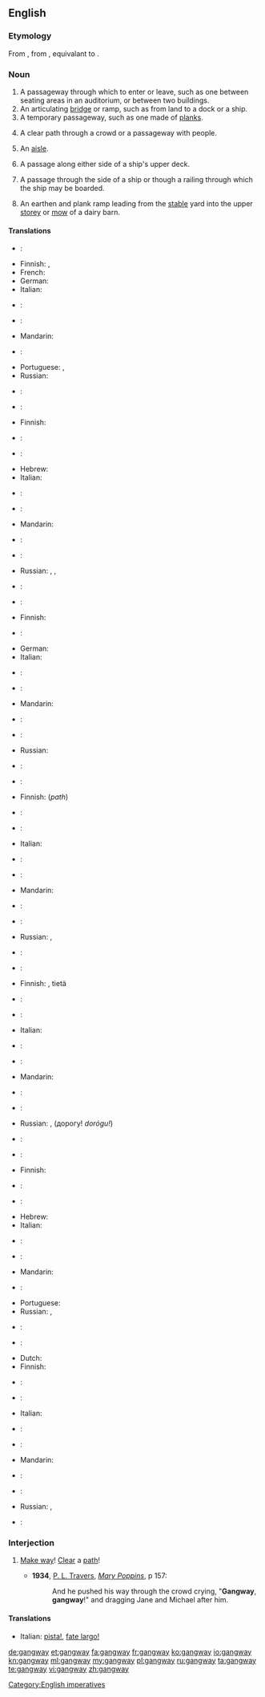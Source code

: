 ==English==

===Etymology===
From {{etyl|enm|en}}, from {{etyl|ang|en}} {{term|gangweg||passageway, thoroughfare|lang=ang}}, equivalant to {{compound|gang|way}}.

===Noun===
{{en-noun}}

# A passageway through which to enter or leave, such as one between seating areas in an auditorium, or between two buildings.
# An articulating [[bridge]] or ramp, such as from land to a dock or a ship.
# A temporary passageway, such as one made of [[plank]]s.
# {{rare|obsolete|except|_|dialectal}} A clear path through a crowd or a passageway with people.
# {{British}} An [[aisle]].
# {{nautical}} A passage along either side of a ship's upper deck.
# {{nautical}} A passage through the side of a ship or though a railing through which the ship may be boarded.
# {{context|agricultural}} An earthen and plank ramp leading from the [[stable]] yard into the upper [[storey]] or [[mow]] of a dairy barn.

====Translations====
{{trans-top|passageway}}
* {{trreq|ar}}:
* Finnish: {{t-|fi|käytävä}},  {{t-|fi|kulkutie}}
* French: {{t+|fr|passerelle|f}}
* German: {{t+|de|Gang|m}}
* Italian: {{t+|it|corridoio|m}}
* {{trreq|ja}}:
{{trans-mid}}
* {{trreq|ko}}:
* Mandarin: {{t|zh|過道}}
* {{trreq|pl}}:
* Portuguese: {{t|pt|passagem|f}}, {{t|pt|passadiço|m}}
* Russian: {{t+|ru|проход|m|tr=proxód}}
* {{trreq|es}}:
{{trans-bottom}}

{{trans-top|temporary bridge}}
* {{trreq|ar}}:
* Finnish: {{t-|fi|lankonki}}
* {{trreq|fr}}:
* {{trreq|de}}:
* Hebrew: {{t-|he|כבש עליה|sc=Hebr}}
* Italian: {{t+|it|plancia|f}}
* {{trreq|ja}}:
{{trans-mid}}
* {{trreq|ko}}:
* Mandarin: {{t|zh|舷梯}}
* {{trreq|pl}}:
* {{trreq|pt}}:
* Russian: {{t+|ru|трап|m|tr=trap}}, {{t-|ru|сходни|f|p|tr=sxódni}}, {{t+|ru|выход|m|tr=výxod}}
* {{trreq|es}}:
{{trans-bottom}}

{{trans-top|temporary plank bridge, path, or passageway}}
* {{trreq|ar}}:
* Finnish: {{t-|fi|lankonki}}
* {{trreq|fr}}:
* German: {{t+|de|Landungsbrücke|f}}
* Italian: {{t+|it|plancia}}
* {{trreq|ja}}:
{{trans-mid}}
* {{trreq|ko}}:
* Mandarin: {{t|zh|木板道}}
* {{trreq|pl}}:
* {{trreq|pt}}:
* Russian: {{t+|ru|трап|m|tr=trap}}
* {{trreq|es}}:
{{trans-bottom}}

{{trans-top|clear path through a crowd}}
* {{trreq|ar}}:
* Finnish: {{t-|fi|kulkutie}} (''path'')
* {{trreq|fr}}:
* {{trreq|de}}:
* Italian: {{t+|it|largo}}
* {{trreq|ja}}:
{{trans-mid}}
* {{trreq|ko}}:
* Mandarin: {{t|zh|通道}}
* {{trreq|pl}}:
* {{trreq|pt}}:
* Russian: {{t+|ru|выход|m|tr=výxod}}, {{t+|ru|проход|m|tr=proxód}}
* {{trreq|es}}:
{{trans-bottom}}

{{trans-top|imperative to clear a path quickly}}
* {{trreq|ar}}:
* Finnish: {{t-|fi|tietä}}, {{t-|fi|tehkää}} tietä
* {{trreq|fr}}:
* {{trreq|de}}:
* Italian: {{t+|it|largo}}
* {{trreq|ja}}:
{{trans-mid}}
* {{trreq|ko}}:
* Mandarin: {{t|zh|借過}}
* {{trreq|pl}}:
* {{trreq|pt}}:
* Russian: {{t+|ru|проход|m|tr=proxód}}, {{t+|ru|дорога|m|tr=doróga}} (дорогу! ''dorógu!'')
* {{trreq|es}}:
{{trans-bottom}}

{{trans-see|aisle}}

{{trans-top|nautical: passage on upper deck}}
* {{trreq|ar}}:
* Finnish: {{t-|fi|kävelykansi}}
* {{trreq|fr}}:
* {{trreq|de}}:
* Hebrew: {{t-|he|כבש עליה|m|tr=kebesh alya|sc=Hebr}}
* Italian: {{t-|it|barcarizzo}}
* {{trreq|ja}}:
{{trans-mid}}
* {{trreq|ko}}:
* Mandarin: {{t|zh|舷梯}}
* {{trreq|pl}}:
* Portuguese: {{t+|pt|portaló|m}}
* Russian: {{t+|ru|трап|m|tr=trap}}, {{t+|ru|шкафут|m|tr=škafút}}
* {{trreq|es}}:
{{trans-bottom}}

{{trans-top|nautical: passage through the side of a ship}}
* {{trreq|ar}}:
* Dutch: {{t-|nl|valreep}}
* Finnish: {{t-|fi|maihinnousuportti}}
* {{trreq|fr}}:
* {{trreq|de}}:
* Italian: {{t-|it|barcarizzo}}
* {{trreq|ja}}:
{{trans-mid}}
* {{trreq|ko}}:
* Mandarin: {{t|zh|舷梯}}
* {{trreq|pl}}:
* {{trreq|pt}}:
* Russian: {{t+|ru|трап|m|tr=trap}},  {{t-|ru|сходни|f|p|tr=sxódni}}
* {{trreq|es}}:
{{trans-bottom}}

===Interjection===
{{en-interj}}

# {{context|to a crowd}} [[make way|Make way]]! [[clear|Clear]] a [[path]]!
#* '''1934''', [[w:P. L. Travers|P. L. Travers]], [[w:Mary Poppins|''Mary Poppins'']], p 157:
#*: And he pushed his way through the crowd crying, "'''Gangway''', '''gangway'''!" and dragging Jane and Michael after him.

====Translations====
{{trans-top|make way}}
* Italian: [[pista!]], [[fate largo!]]
{{trans-mid}}
{{trans-bottom}}

[[Category:English imperatives]]

[[de:gangway]]
[[et:gangway]]
[[fa:gangway]]
[[fr:gangway]]
[[ko:gangway]]
[[io:gangway]]
[[kn:gangway]]
[[ml:gangway]]
[[my:gangway]]
[[pl:gangway]]
[[ru:gangway]]
[[ta:gangway]]
[[te:gangway]]
[[vi:gangway]]
[[zh:gangway]]